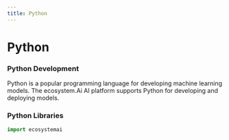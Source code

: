 ```yaml
---
title: Python
---
```



# Python

### Python Development

Python is a popular programming language for developing machine learning models. The ecosystem.Ai AI platform supports Python for developing and deploying models.

### Python Libraries

```python
import ecosystemai
```